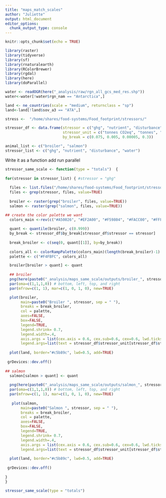 ```yaml
---
title: "maps_match_scales"
author: "Juliette"
output: html_document
editor_options: 
  chunk_output_type: console
---
```


```r
knitr::opts_chunk$set(echo = TRUE)
```


```r

library(raster)
library(tidyverse)
library(sf)
library(rnaturalearth)
library(RColorBrewer)
library(rgdal)
library(here)
library(doParallel)

water <- readOGR(here("_analysis/raw/rgn_all_gcs_med_res.shp"))
water<-water[!water$rgn_nam == "Antarctica",]

land <- ne_countries(scale = "medium", returnclass = "sp")
land<-land[!land$sov_a3 == "ATA",]

stress <-  "/home/shares/food-systems/Food_footprint/stressors/"

stressor_df <- data.frame(stressor = c("ghg", "nutrient", "disturbance", "water"),
                          stressor_unit = c("tonnes CO2eq", "tonnes", "proportion", "m3"),
                          by_break = c(0.075, 0.005, 0.00005, 0.3))

animal_list <- c("broiler", "salmon")
stressor_list <- c("ghg", "nutrient", "disturbance", "water")

```

Write it as a function
add run parallel
```r

stressor_same_scale <- function(type = "totals")  {
  
for(stressor in stressor_list) { #stressor = "ghg"
  
  files <- list.files("/home/shares/food-systems/Food_footprint/stressors/summed_stressors", pattern = type, full=TRUE)
  files <- grep(stressor, files, value=TRUE)
  
  broiler <- raster(grep("broiler", files, value=TRUE))
  salmon <- raster(grep("salmon", files, value=TRUE))

## create the color palette we want
  colors_main <-rev(c("#A50026", "#EF2A00", "#F59804", "#FACC00", "#FFFF65", "#FFF1CC"))
 
  quant <- quantile(broiler, c(0.999))
  by_break <- stressor_df$by_break[stressor_df$stressor == stressor] 
                                        
  break_broiler <- c(seq(0, quant[[1]], by=by_break))
  
  colors_all <- colorRampPalette(colors_main)(length(break_broiler)-1) 
  palette <- c("#F4FBFC", colors_all)

  broiler[broiler > quant] <- quant 
  
  ## broiler
  png(here(paste0("_analysis/maps_same_scale/outputs/broiler_", stressor, ".png", sep="")), res=500, width=6, height=5, units="in")
  par(oma=c(1,1,1,0)) # bottom, left, top, and right
  par(mfrow=c(1, 1), mar=c(1, 0, 1, 0), new=TRUE)

  plot(broiler,
       main=paste0("Broiler ", stressor, sep = " "),
       breaks = break_broiler,
       col = palette,
       axes=FALSE, 
       box=FALSE,  
       legend=TRUE, 
       legend.shrink= 0.7, 
       legend.width=.4, 
       axis.args = list(cex.axis = 0.6, cex.sub=0.6, cex=0.6, lwd.ticks=1), 
       legend.args=list(text = stressor_df$stressor_unit[stressor_df$stressor == stressor], cex = 1, side = 3, line = 1))
  
  plot(land, border="#c5b89c", lwd=0.5, add=TRUE)
  
 grDevices::dev.off()
  
## salmon
  salmon[salmon > quant] <- quant
 
  png(here(paste0("_analysis/maps_same_scale/outputs/salmon_", stressor, ".png", sep="")), res=500, width=6, height=5, units="in")
  par(oma=c(1,1,1,0)) # bottom, left, top, and right
  par(mfrow=c(1, 1), mar=c(1, 0, 1, 0), new=TRUE)
  
   plot(salmon,
       main=paste0("Salmon ", stressor, sep = " "),
       breaks = break_broiler,
       col = palette,
       axes=FALSE, 
       box=FALSE,  
       legend=TRUE, 
       legend.shrink= 0.7, 
       legend.width=.4, 
       axis.args = list(cex.axis = 0.6, cex.sub=0.6, cex=0.6, lwd.ticks=1), 
       legend.args=list(text = stressor_df$stressor_unit[stressor_df$stressor == stressor], cex = 1, side = 3, line = 1))
  
  plot(land, border="#c5b89c", lwd=0.5, add=TRUE)
  
 grDevices::dev.off()
 
}
}  

stressor_same_scale(type = "totals")
``` 


